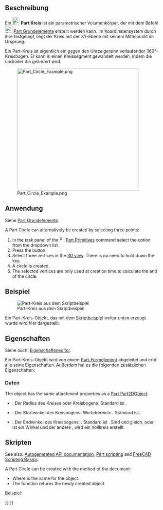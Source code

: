 <languages/>

{{Docnav/de
|[[Part_Spiral/de|Spirale]]
|[[Part_Ellipse/de|Ellipse]]
|[[Part_Workbench/de|Part]]
|IconL=Part_Spiral.svg
|IconR=Part_Ellipse.svg
|IconC=Workbench_Part.svg
}}

{{GuiCommand/de
|Name=Part Circle
|Name/de=Part Kreis
|MenuLocation=Formteil → [[Part_Primitives/de|Create primitives]] → Kreis
|Workbenches=[[Part_Workbench/de|Part]], [[OpenSCAD_Workbench/de|OpenSCAD]]
|SeeAlso=[[Part_Primitives/de|Part Grundelemente]]
}}

<span id="Description"></span>
==Beschreibung==

Ein [[Image:Part_Circle.svg|24px]] '''Part Kreis''' ist ein parametrischer Volumenkörper, der mit dem Befehl [[Image:Part_Primitives.svg|24px]] [[Part_Primitives/de|Part Grundelemente]] erstellt werden kann. Im Koordinatensystem durch ihre {{PropertyData/de|Placement}} festgelegt, liegt der Kreis auf der XY-Ebene mit seinem Mittelpunkt im Ursprung.

Ein Part-Kreis ist eigentlich ein gegen den Uhrzeigersinn verlaufender 360°-Kreisbogen. Er kann in einen Kreissegment gewandelt werden, indem die {{PropertyData/de|Angle1}} und/oder die {{PropertyData/de|Angle2}} geändert wird.

[[Image:Part_Circle_Example.png|400px]]

<span id="Usage"></span>
==Anwendung==

Siehe [[Part_Primitives/de#Anwendung|Part Grundelemente]].

A Part Circle can alternatively be created by selecting three points:
# In the task panel of the [[Image:Part_Primitives.svg|16px]] [[Part_Primitives|Part Primitives]] command select the {{MenuCommand|[[Image:Part_Circle.svg|16px]] Circle}} option from the dropdown list.
# Press the {{Button|From three points}} button.
# Select three vertices in the [[3D_view|3D view]]. There is no need to hold down the {{KEY|Ctrl}} key.
# A circle is created.
# The selected vertices are only used at creation time to calculate the {{PropertyData|Radius}} and {{PropertyData|Placement}} of the circle.

<span id="Example"></span>
==Beispiel==

[[Image:Part_Circle_Scripting_Example.png|thumb|Part-Kreis aus dem Skriptbeispiel]]

Ein Part-Kreis-Objekt, das mit dem [[#Skripten|Skriptbeispiel]] weiter unten erzeugt wurde wird hier dargestellt.

<span id="Properties"></span>
==Eigenschaften==

Siehe auch: [[Property_editor/de|Eigenschafteneditor]].

Ein Part-Kreis-Objekt wird von einem [[Part_Feature/de|Part-Formelement]] abgeleitet und erbt alle seine Eigenschaften. Außerdem hat es die folgenden zusätzlichen Eigenschaften:

<span id="Data"></span>
===Daten===

{{TitleProperty|Attachment}}

The object has the same attachment properties as a [[Part_Part2DObject#Data|Part Part2DObject]].

{{TitleProperty|Base}}

* {{PropertyData/de|Radius|Length}}: Der Radius des Kreises oder Kreisbogens. Standard ist {{Value|2mm}}.
* {{PropertyData/de|Angle1|Angle}}: Der Startwinkel des Kreisbogens. Wertebereich: {{Value|0° &lt; value &lt;&#61; 360°}}. Standard ist {{Value|0°}}.
* {{PropertyData/de|Angle2|Angle}}: Der Endwinkel des Kreisbogens: {{Value|0° &lt; value &lt;&#61; 360°}}. Standard ist {{Value|360°}}. Sind {{PropertyData/de|Angle1}} und {{PropertyData/de|Angle2}} gleich, oder ist ein Winkel {{Value|0°}} und der andere {{Value|360°}}, wird ein Vollkreis erstellt.

<span id="Scripting"></span>
==Skripten==

See also: [https://freecad.github.io/SourceDoc/ Autogenerated API documentation], [[Part_scripting|Part scripting]] and [[FreeCAD_Scripting_Basics|FreeCAD Scripting Basics]].

A Part Circle can be created with the {{Incode|addObject()}} method of the document:

{{Code|code=
circle = FreeCAD.ActiveDocument.addObject("Part::Circle", "myCircle")
}}

* Where {{Incode|"myCircle"}} is the name for the object.
* The function returns the newly created object.

Beispiel:

{{Code|code=
import FreeCAD as App

doc = App.activeDocument()

circle = doc.addObject("Part::Circle", "myCircle")
circle.Radius = 10
circle.Angle1 = 45
circle.Angle2 = 225
circle.Placement = App.Placement(App.Vector(1, 2, 3), App.Rotation(30, 45, 10))

doc.recompute()
}}


{{Docnav/de
|[[Part_Spiral/de|Spirale]]
|[[Part_Ellipse/de|Ellipse]]
|[[Part_Workbench/de|Part]]
|IconL=Part_Spiral.svg
|IconR=Part_Ellipse.svg
|IconC=Workbench_Part.svg
}}

{{Part_Tools_navi{{#translation:}}}}
{{Userdocnavi{{#translation:}}}}